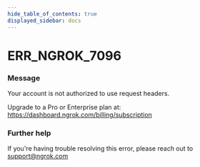 ```yaml
---
hide_table_of_contents: true
displayed_sidebar: docs
---
```



# ERR_NGROK_7096

### Message

Your account is not authorized to use request headers.

Upgrade to a Pro or Enterprise plan at: https://dashboard.ngrok.com/billing/subscription

<ErrorDetails error="err_ngrok_7096" />

### Further help

If you're having trouble resolving this error, please reach out to [support@ngrok.com](mailto:support@ngrok.com?subject=Help%20with%20ERR_NGROK_7096)

